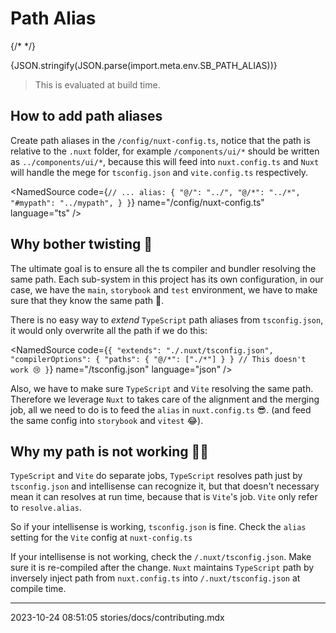 
<Meta title="Path Alias" />

# Path Alias

{/* <StoryWithLocale /> */}

<div>{JSON.stringify(JSON.parse(import.meta.env.SB_PATH_ALIAS))}</div>

> This is evaluated at build time.

## How to add path aliases

Create path aliases in the `/config/nuxt-config.ts`, notice that the path is relative to the `.nuxt` folder, for example `/components/ui/*` should be written as `../components/ui/*`, because this will feed into `nuxt.config.ts` and `Nuxt` will handle the mege for `tsconfig.json` and `vite.config.ts` respectively.

<NamedSource
  code={`
  // ...
  alias: {
    "@/": "../",
    "@/*": "../*",
    "#mypath": "../mypath",
  }
}
`}
  name="/config/nuxt-config.ts"
  language="ts"
/>

## Why bother twisting 🍔

The ultimate goal is to ensure all the ts compiler and bundler resolving the same path. Each sub-system in this project has its own configuration, in our case, we have the `main`, `storybook` and `test` environment, we have to make sure that they know the same path 🤔.

There is no easy way to _extend_ `TypeScript` path aliases from `tsconfig.json`, it would only overwrite all the path if we do this:

<NamedSource
  code={`
{
  "extends": "./.nuxt/tsconfig.json",
  "compilerOptions": {
    "paths": {
      "@/*": ["./*"]
    }
  } // This doesn't work 😢
}
`}
  name="/tsconfig.json"
  language="json"
/>

Also, we have to make sure `TypeScript` and `Vite` resolving the same path. Therefore we leverage `Nuxt` to takes care of the alignment and the merging job, all we need to do is to feed the `alias` in `nuxt.config.ts` 😎. (and feed the same config into `storybook` and `vitest` 😂).

## Why my path is not working 🙋‍♂️

`TypeScript` and `Vite` do separate jobs, `TypeScript` resolves path just by `tsconfig.json` and intellisense can recognize it, but that doesn't necessary mean it can resolves at run time, because that is `Vite`'s job. `Vite` only refer to `resolve.alias`.

So if your intellisense is working, `tsconfig.json` is fine. Check the `alias` setting for the `Vite` config at `nuxt-config.ts`

If your intellisense is not working, check the `/.nuxt/tsconfig.json`. Make sure it is re-compiled after the change. `Nuxt` maintains `TypeScript` path by inversely inject path from `nuxt.config.ts` into `/.nuxt/tsconfig.json` at compile time.

---

<LastModified>2023-10-24 08:51:05</LastModified>
<EditThisPage>stories/docs/contributing.mdx</EditThisPage>
